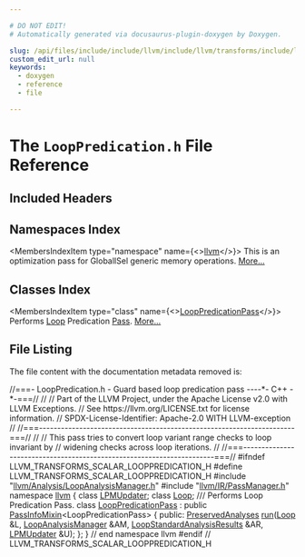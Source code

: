 ```yaml
---

# DO NOT EDIT!
# Automatically generated via docusaurus-plugin-doxygen by Doxygen.

slug: /api/files/include/include/llvm/include/llvm/transforms/include/llvm/transforms/scalar/looppredication-h
custom_edit_url: null
keywords:
  - doxygen
  - reference
  - file

---
```





# The `LoopPredication.h` File Reference

<DoxygenPage pluginConfig={pluginConfig}>



## Included Headers

<IncludesList>
<IncludesListItem
  filePath="llvm/Analysis/LoopAnalysisManager.h"
  permalink="/docs/api/files/include/include/llvm/include/llvm/analysis/loopanalysismanager-h"
  isLocal="true" />
<IncludesListItem
  filePath="llvm/IR/PassManager.h"
  permalink="/docs/api/files/include/include/llvm/include/llvm/ir/passmanager-h"
  isLocal="true" />
</IncludesList>

## Namespaces Index

<MembersIndex>

<MembersIndexItem
  type="namespace"
  name={<><a href="/docs/api/namespaces/llvm">llvm</a></>}>
This is an optimization pass for GlobalISel generic memory operations. <a href="/docs/api/namespaces/llvm/#details">More...</a>
</MembersIndexItem>

</MembersIndex>

## Classes Index

<MembersIndex>

<MembersIndexItem
  type="class"
  name={<><a href="/docs/api/classes/llvm/looppredicationpass">LoopPredicationPass</a></>}>
Performs <a href="/docs/api/classes/llvm/loop">Loop</a> Predication <a href="/docs/api/classes/llvm/pass">Pass</a>. <a href="/docs/api/classes/llvm/looppredicationpass/#details">More...</a>
</MembersIndexItem>

</MembersIndex>


## File Listing

The file content with the documentation metadata removed is:

<ProgramListing>

<Link id="l00001" /><CodeLine lineNumber="1"><span class="doxyHighlightComment">//===- LoopPredication.h - Guard based loop predication pass ----&#42;- C++ -&#42;-===//</span></CodeLine>
<Link id="l00002" /><CodeLine lineNumber="2"><span class="doxyHighlightComment">//</span></CodeLine>
<Link id="l00003" /><CodeLine lineNumber="3"><span class="doxyHighlightComment">// Part of the LLVM Project, under the Apache License v2.0 with LLVM Exceptions.</span></CodeLine>
<Link id="l00004" /><CodeLine lineNumber="4"><span class="doxyHighlightComment">// See https://llvm.org/LICENSE.txt for license information.</span></CodeLine>
<Link id="l00005" /><CodeLine lineNumber="5"><span class="doxyHighlightComment">// SPDX-License-Identifier: Apache-2.0 WITH LLVM-exception</span></CodeLine>
<Link id="l00006" /><CodeLine lineNumber="6"><span class="doxyHighlightComment">//</span></CodeLine>
<Link id="l00007" /><CodeLine lineNumber="7"><span class="doxyHighlightComment">//===----------------------------------------------------------------------===//</span></CodeLine>
<Link id="l00008" /><CodeLine lineNumber="8"><span class="doxyHighlightComment">//</span></CodeLine>
<Link id="l00009" /><CodeLine lineNumber="9"><span class="doxyHighlightComment">// This pass tries to convert loop variant range checks to loop invariant by</span></CodeLine>
<Link id="l00010" /><CodeLine lineNumber="10"><span class="doxyHighlightComment">// widening checks across loop iterations.</span></CodeLine>
<Link id="l00011" /><CodeLine lineNumber="11"><span class="doxyHighlightComment">//</span></CodeLine>
<Link id="l00012" /><CodeLine lineNumber="12"><span class="doxyHighlightComment">//===----------------------------------------------------------------------===//</span></CodeLine>
<Link id="l00013" /><CodeLine lineNumber="13"></CodeLine>
<Link id="l00014" /><CodeLine lineNumber="14"><span class="doxyHighlightPreprocessor">#ifndef LLVM&#95;TRANSFORMS&#95;SCALAR&#95;LOOPPREDICATION&#95;H</span></CodeLine>
<Link id="l00015" /><CodeLine lineNumber="15"><span class="doxyHighlightPreprocessor">#define LLVM&#95;TRANSFORMS&#95;SCALAR&#95;LOOPPREDICATION&#95;H</span></CodeLine>
<Link id="l00016" /><CodeLine lineNumber="16"></CodeLine>
<Link id="l00017" /><CodeLine lineNumber="17"><span class="doxyHighlightPreprocessor">#include &quot;<a href="/docs/api/files/include/include/llvm/include/llvm/analysis/loopanalysismanager-h">llvm/Analysis/LoopAnalysisManager.h</a>&quot;</span></CodeLine>
<Link id="l00018" /><CodeLine lineNumber="18"><span class="doxyHighlightPreprocessor">#include &quot;<a href="/docs/api/files/include/include/llvm/include/llvm/ir/passmanager-h">llvm/IR/PassManager.h</a>&quot;</span></CodeLine>
<Link id="l00019" /><CodeLine lineNumber="19"></CodeLine>
<Link id="l00020" /><CodeLine lineNumber="20"><span class="doxyHighlightKeyword">namespace </span><span class="doxyHighlight"><a href="/docs/api/namespaces/llvm">llvm</a> &#123;</span></CodeLine>
<Link id="l00021" /><CodeLine lineNumber="21"></CodeLine>
<Link id="l00022" /><CodeLine lineNumber="22"><span class="doxyHighlightKeyword">class </span><span class="doxyHighlight"><a href="/docs/api/classes/llvm/lpmupdater">LPMUpdater</a>;</span></CodeLine>
<Link id="l00023" /><CodeLine lineNumber="23"><span class="doxyHighlightKeyword">class </span><span class="doxyHighlight"><a href="/docs/api/classes/llvm/loop">Loop</a>;</span></CodeLine>
<Link id="l00024" /><CodeLine lineNumber="24"><span class="doxyHighlightComment">/// Performs Loop Predication Pass.</span></CodeLine>
<Link id="l00025" /><CodeLine lineNumber="25" lineLink="/docs/api/classes/llvm/looppredicationpass"><span class="doxyHighlightKeyword">class </span><span class="doxyHighlight"><a href="/docs/api/classes/llvm/looppredicationpass">LoopPredicationPass</a> : </span><span class="doxyHighlightKeyword">public</span><span class="doxyHighlight"> <a href="/docs/api/structs/llvm/passinfomixin">PassInfoMixin</a>&lt;LoopPredicationPass&gt; &#123;</span></CodeLine>
<Link id="l00026" /><CodeLine lineNumber="26"><span class="doxyHighlightKeyword">public</span><span class="doxyHighlight">:</span></CodeLine>
<Link id="l00027" /><CodeLine lineNumber="27"><span class="doxyHighlight">  <a href="/docs/api/classes/llvm/preservedanalyses">PreservedAnalyses</a> <a href="/docs/api/classes/llvm/looppredicationpass/#ae0a08563a94fcfe8107a3d45564b881e">run</a>(<a href="/docs/api/classes/llvm/loop">Loop</a> &amp;L, <a href="/docs/api/namespaces/llvm/#a58dde534a0ea2a23cb6c779c5c283f75">LoopAnalysisManager</a> &amp;AM,</span></CodeLine>
<Link id="l00028" /><CodeLine lineNumber="28"><span class="doxyHighlight">                        <a href="/docs/api/structs/llvm/loopstandardanalysisresults">LoopStandardAnalysisResults</a> &amp;AR, <a href="/docs/api/classes/llvm/lpmupdater">LPMUpdater</a> &amp;U);</span></CodeLine>
<Link id="l00029" /><CodeLine lineNumber="29"><span class="doxyHighlight">&#125;;</span></CodeLine>
<Link id="l00030" /><CodeLine lineNumber="30"><span class="doxyHighlight">&#125; </span><span class="doxyHighlightComment">// end namespace llvm</span></CodeLine>
<Link id="l00031" /><CodeLine lineNumber="31"></CodeLine>
<Link id="l00032" /><CodeLine lineNumber="32"><span class="doxyHighlightPreprocessor">#endif </span><span class="doxyHighlightComment">// LLVM&#95;TRANSFORMS&#95;SCALAR&#95;LOOPPREDICATION&#95;H</span></CodeLine>

</ProgramListing>


</DoxygenPage>
